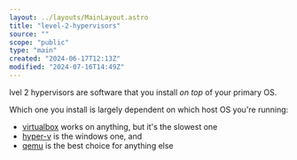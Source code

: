 ```yaml
---
layout: ../layouts/MainLayout.astro
title: "level-2-hypervisors"
source: ""
scope: "public"
type: "main"
created: "2024-06-17T12:13Z"
modified: "2024-07-16T14:49Z"
---
```


lvel 2 hypervisors are software that you install *on top* of your primary OS.

Which one you install is largely dependent on which host OS you're running:
- [virtualbox](/virtualbox) works on anything, but it's the slowest one
- [hyper-v](/hyper-v) is the windows one, and
- [qemu](/qemu) is the best choice for anything else